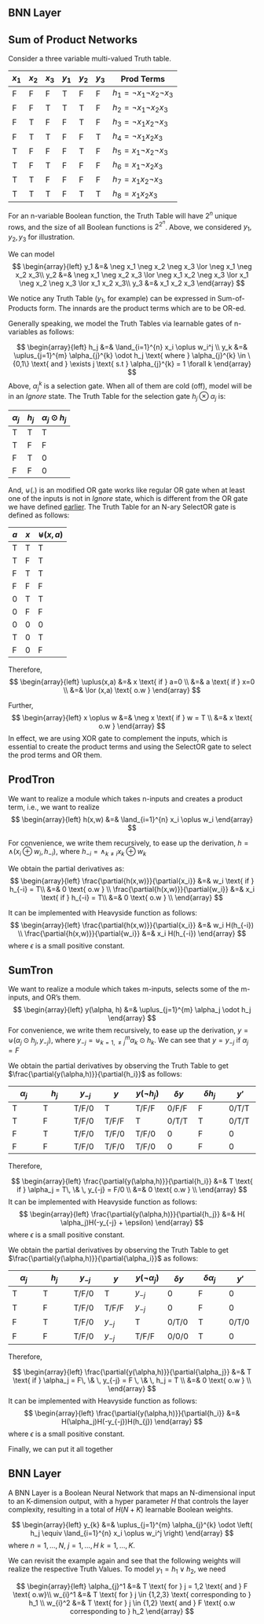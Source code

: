 ## BNN Layer

## Sum of Product Networks

Consider a three variable multi-valued Truth table.

| $x_1$ | $x_2$ | $x_3$ | $y_1$ | $y_2$ | $y_3$ | Prod Terms |
|-----|-----|-----|-----|-----|-----|-----|
F | F | F | T | F | F | $h_1 = \neg x_1 \neg x_2 \neg x_3$  | 
F | F | T | T | T | F | $h_2 = \neg x_1 \neg x_2 x_3$  |  
F | T | F | F | T | F | $h_3 = \neg x_1 x_2 \neg x_3$  |  
F | T | T | F | F | T | $h_4 = \neg x_1 x_2  x_3$  |  
T | F | F | F | T | F | $h_5 = x_1 \neg x_2 \neg x_3$  | 
T | F | T | F | F | F | $h_6 = x_1 \neg x_2 x_3$  |  
T | T | F | F | F | F | $h_7 = x_1 x_2 \neg x_3$  |  
T | T | T | F | T | T | $h_8 =  x_1 x_2  x_3$|  

For an n-variable Boolean function, the Truth Table will have $2^n$ unique rows, and the size of all Boolean functions is $2^{2^n}$. Above, we considered $y_1, y_2, y_3$ for illustration.

We can model 
$$
\begin{array}{left}
y_1 &=& \neg x_1 \neg x_2 \neg x_3 \lor \neg x_1 \neg x_2 x_3\\
y_2 &=& \neg x_1 \neg x_2 x_3 \lor  \neg x_1 x_2 \neg x_3 \lor x_1 \neg x_2 \neg x_3 \lor x_1 x_2 x_3\\
y_3 &=&  x_1 x_2 x_3
\end{array}
$$

We notice any Truth Table ($y_1$, for example) can be expressed in Sum-of-Products form. The innards are the product terms which are to be OR-ed.

Generally speaking, we model the Truth Tables via learnable gates of n-variables as follows:

$$
\begin{array}{left}
h_j &=& \land_{i=1}^{n} x_i \oplus w_i^j \\
y_k &=& \uplus_{j=1}^{m} \alpha_{j}^{k} \odot h_j \text{ where } \alpha_{j}^{k} \in \{0,1\} \text{ and } \exists j \text{ s.t }  \alpha_{j}^{k} = 1 \forall k
\end{array}
$$
Above, $\alpha_j^k$ is a selection gate. When all of them are cold (off), model will be in an $Ignore$ state. The Truth Table for the selection gate $h_j \otimes \alpha_j$ is:

| $\alpha_j$ | $h_j$  | $\alpha_j \odot h_j$ | 
|-----|-----|-----|
T| T | T | 
T| F | F | 
F| T | 0 | 
F| F | 0 |

And, $\uplus(.)$ is an modified OR gate works like regular OR gate when at least one of the inputs is not in $Ignore$ state, which is different from the OR gate we have defined [earlier](./bold.qmd). The Truth Table for an N-ary SelectOR gate is defined as follows:

| $a$ | $x$  | $\uplus(x,a)$ | 
|-----|-----|-----|
T | T | T | 
T | F | T | 
F | T | T | 
F | F | F | 
0 | T | T | 
0 | F | F | 
0 | 0 | 0 | 
T | 0 | T | 
F | 0 | F | 

Therefore, 
$$
\begin{array}{left}
\uplus(x,a) &=& x \text{ if }  a=0 \\
&=&  a \text{ if }  x=0 \\
&=&  \lor (x,a) \text{ o.w }
\end{array}
$$

Further,
$$
\begin{array}{left}
x \oplus w &=& \neg x \text{ if } w = T \\ 
 &=&  x \text{  o.w }
\end{array}
$$
In effect, we are using XOR gate to complement the inputs, which is essential to create the product terms and using the SelectOR gate to select the prod terms and OR them.


## ProdTron
We want to realize a module which takes n-inputs and creates a product term, i.e., we want to realize
$$
\begin{array}{left}
h(x,w) &=& \land_{i=1}^{n} x_i \oplus w_i
\end{array}
$$

For convenience, we write them recursively, to ease up the derivation, $h= \land(x_i \oplus w_i, h_{-i})$, where
$h_{-i} = \land_{k \neq i} x_k \oplus w_k$ 



We obtain the partial derivatives as:
$$
\begin{array}{left}
\frac{\partial{h(x,w)}}{\partial{x_i}} &=& w_i \text{ if } h_{-i} = T\\
&=& 0 \text{ o.w } \\
\frac{\partial{h(x,w)}}{\partial{w_i}} &=& x_i \text{ if } h_{-i} = T\\
&=& 0 \text{ o.w } \\
\end{array}
$$

It can be implemented with Heavyside function as follows:
$$
\begin{array}{left}
\frac{\partial{h(x,w)}}{\partial{x_i}} &=&  w_i H(h_{-i}) \\
\frac{\partial{h(x,w)}}{\partial{w_i}} &=& x_i H(h_{-i})
\end{array}
$$
where $\epsilon$ is a small positive constant.


## SumTron
We want to realize a module which takes m-inputs, selects some of the m-inputs, and OR's them.
$$
\begin{array}{left}
y(\alpha, h) &=& \uplus_{j=1}^{m} \alpha_j \odot h_j
\end{array}
$$
For convenience, we write them recursively, to ease up the derivation, $y = \uplus(\alpha_j \odot h_j, y_{-j})$, where $y_{-j} = \uplus_{k=1, \neq j  }^{m} \alpha_k \odot h_k$. We can see that $y = y_{-j} \text { if } \alpha_j = F$

We obtain the partial derivatives by observing the Truth Table to get $\frac{\partial{y(\alpha,h)}}{\partial{h_i}}$ as follows:


| $\alpha_j$ | $h_j$ | $y_{-j}$ | $y$ | $y(\neg h_j)$ | $\delta y$ | $\delta h_j$ | $y'$ |
|-----|-----|-----|-----| -----| -----|-----|-----|
T| T | T/F/0 | T | T/F/F |  0/F/F | F | 0/T/T | 
T| F | T/F/0 | T/F/F | T |  0/T/T | T | 0/T/T | 
F| T | T/F/0 | T/F/0 | T/F/0 | 0  | F | 0 |
F| F | T/F/0 | T/F/0 | T/F/0 | 0  | F | 0 | 


Therefore,

$$
\begin{array}{left}
\frac{\partial{y(\alpha,h)}}{\partial{h_i}} &=&  T \text{ if } \alpha_j = T\, \& \, y_{-j} = F/0 \\
&=& 0 \text{ o.w } \\
\end{array}
$$
It can be implemented with Heavyside function as follows:
$$
\begin{array}{left}
\frac{\partial{y(\alpha,h)}}{\partial{h_j}} &=&  H( \alpha_j)H(-y_{-j} + \epsilon)
\end{array}
$$
where $\epsilon$ is a small positive constant.



We obtain the partial derivatives by observing the Truth Table to get $\frac{\partial{y(\alpha,h)}}{\partial{\alpha_i}}$ as follows:


| $\alpha_j$ | $h_j$ | $y_{-j}$ | $y$ | $y(\neg \alpha_j)$ | $\delta y$ | $\delta \alpha_j$ | $y'$ |
|-----|-----|-----|-----| -----| -----|-----|-----|
T| T | T/F/0 | T | $y_{-j}$ | 0  | F | 0 | 
T| F | T/F/0 | T/F/F | $y_{-j}$ | 0  | F | 0 | 
F| T | T/F/0 | $y_{-j}$ | T |  0/T/0 | T | 0/T/0 |
F| F | T/F/0 | $y_{-j}$ |  T/F/F| 0/0/0  | T | 0 | 


Therefore,

$$
\begin{array}{left}
\frac{\partial{y(\alpha,h)}}{\partial{\alpha_j}} &=&  T \text{ if } \alpha_j = F\, \& \, y_{-j} = F \, \&  \, h_j = T \\
&=& 0 \text{ o.w } \\
\end{array}
$$
It can be implemented with Heavyside function as follows:
$$
\begin{array}{left}
\frac{\partial{y(\alpha,h)}}{\partial{h_i}} &=&  H(\alpha_j)H(-y_{-j})H(h_{j}) 
\end{array}
$$
where $\epsilon$ is a small positive constant.


Finally, we can put it all together

## BNN Layer

A BNN Layer is a Boolean Neural Network that maps an N-dimensional input to an K-dimension output, with a hyper parameter $H$ that controls the layer complexity, resulting in a total of $H(N+K)$ learnable Boolean weights.

$$
\begin{array}{left}
y_{k} &=& \uplus_{j=1}^{m} \alpha_{j}^{k} \odot \left( h_j \equiv \land_{i=1}^{n} x_i \oplus w_i^j \right) 
\end{array}
$$
where $n=1,\dots,N$, $j=1,\dots,H$ $k=1,\dots,K$.

We can revisit the example again and see that the following weights will realize the respective Truth Values. To model $y_1 = h_1 \lor h_2$, we need 

$$
\begin{array}{left}
\alpha_{j}^1 &=& T \text{ for } j = 1,2 \text{  and } F \text{ o.w}\\
w_{i}^1 &=& T \text{ for } j \in {1,2,3} \text{ corresponding to }  h_1  \\
w_{i}^2 &=& T  \text{ for } j \in {1,2}  \text{  and } F \text{ o.w corresponding to } h_2
\end{array}
$$